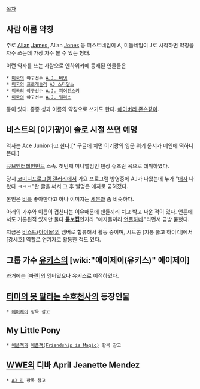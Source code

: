 [[목차]]
== 사람 이름 약칭 ==
주로 [[앨런|Allan]] [[제임스|James]], Allan [[존스|Jones]] 등 퍼스트네임이 A, 미들네임이 J로 시작하면 약칭을 자주 쓰는데 가장 자주 볼 수 있는 형태.

이런 약자를 쓰는 사람으로 엔하위키에 등재된 인물들은

 * [[미국]]의 야구선수 [[A.J. 버넷]]
 * [[미국]]의 [[프로레슬러]] [[AJ 스타일스]]
 * [[미국]]의 야구선수 [[A.J. 피어진스키]]
 * [[미국]]의 야구선수 [[A.J. 엘리스]]

등이 있다. 종종 성과 이름의 약칭으로 쓰기도 한다. [[에이버리 존슨]]같이.

== 비스트의 [이기광]이 솔로 시절 쓰던 예명 ==
약자는 Ace Junior라고 한다.[* 구글에 치면 이기광의 영문 위키 문서가 메인에 떡하니 뜬다.]

[[큐브엔터테인먼트]] 소속. 첫번째 미니앨범인 댄싱 슈즈란 곡으로 데뷔하였다.

당시 [[코미디프로그램 갤러리]]에서 가요 프로그램 방영중에 AJ가 나왔는데 누가 "[[애자]] 나왔다 ㅋㅋㅋ"란 글을 써서 그 후 별명은 애자로 굳혀졌다.

본인은 [[비]]를 좋아한다고 하나 이미지는 [[세븐]]과 좀 비슷하다.

아래의 가수와 이름이 겹친다는 이유때문에 팬들끼리 치고 박고 싸운 적이 있다. 언론에서도 거론된적 있지만 둘다 '''[[듣보잡]]'''인지라 "애자들끼리 [[언플]]하네."라면서 금방 묻혔다.

지금은 [[비스트(아이돌)]]의 멤버로 합류해서 활동 중이며, 시트콤 [지붕 뚫고 하이킥]에서 [강세호] 역할로 연기자로 활동한 적도 있다.

== 그룹 가수 [[유키스]]의 [wiki:"에이제이(유키스)" 에이제이] ==
과거에는 [파란]의 멤버였으나 유키스로 이적하였다.

== [[티미의 못 말리는 수호천사]]의 등장인물 ==
 * [[에이제이]] 항목 참고

== My Little Pony ==
 * [[애플잭]]과 [[애플잭(Friendship is Magic)]] 항목 참고

== [[WWE]]의 디바 April Jeanette Mendez ==
 * [[AJ 리]] 항목 참고
